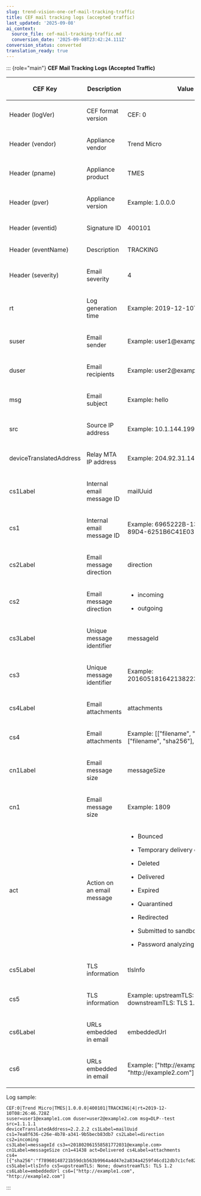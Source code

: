 ```yaml
---
slug: trend-vision-one-cef-mail-tracking-traffic
title: CEF mail tracking logs (accepted traffic)
last_updated: '2025-09-08'
ai_context:
  source_file: cef-mail-tracking-traffic.md
  conversion_date: '2025-09-08T23:42:24.111Z'
conversion_status: converted
translation_ready: true
---
```


::: {role="main"}
**CEF Mail Tracking Logs (Accepted Traffic)**

<table>
<colgroup>
<col style="width: 30%" />
<col style="width: 30%" />
<col style="width: 40%" />
</colgroup>
<thead>
<tr>
<th><p>CEF Key</p></th>
<th><p>Description</p></th>
<th><p>Value</p></th>
</tr>
</thead>
<tbody>
<tr>
<td><p>Header (logVer)</p></td>
<td><p>CEF format version</p></td>
<td><p>CEF: 0</p></td>
</tr>
<tr>
<td><p>Header (vendor)</p></td>
<td><p>Appliance vendor</p></td>
<td><p>Trend Micro</p></td>
</tr>
<tr>
<td><p>Header (pname)</p></td>
<td><p>Appliance product</p></td>
<td><p>TMES</p></td>
</tr>
<tr>
<td><p>Header (pver)</p></td>
<td><p>Appliance version</p></td>
<td><p>Example: 1.0.0.0</p></td>
</tr>
<tr>
<td><p>Header (eventid)</p></td>
<td><p>Signature ID</p></td>
<td><p>400101</p></td>
</tr>
<tr>
<td><p>Header (eventName)</p></td>
<td><p>Description</p></td>
<td><p>TRACKING</p></td>
</tr>
<tr>
<td><p>Header (severity)</p></td>
<td><p>Email severity</p></td>
<td><p>4</p></td>
</tr>
<tr>
<td><p>rt</p></td>
<td><p>Log generation time</p></td>
<td><p>Example: 2019-12-10T08:26:46.728Z</p></td>
</tr>
<tr>
<td><p>suser</p></td>
<td><p>Email sender</p></td>
<td><p>Example: user1@example1.com</p></td>
</tr>
<tr>
<td><p>duser</p></td>
<td><p>Email recipients</p></td>
<td><p>Example: user2@example2.com</p></td>
</tr>
<tr>
<td><p>msg</p></td>
<td><p>Email subject</p></td>
<td><p>Example: hello</p></td>
</tr>
<tr>
<td><p>src</p></td>
<td><p>Source IP address</p></td>
<td><p>Example: 10.1.144.199</p></td>
</tr>
<tr>
<td><p>deviceTranslatedAddress</p></td>
<td><p>Relay MTA IP address</p></td>
<td><p>Example: 204.92.31.146</p></td>
</tr>
<tr>
<td><p>cs1Label</p></td>
<td><p>Internal email message ID</p></td>
<td><p>mailUuid</p></td>
</tr>
<tr>
<td><p>cs1</p></td>
<td><p>Internal email message ID</p></td>
<td><p>Example: 6965222B-13A6-C705-89D4-6251B6C41E03</p></td>
</tr>
<tr>
<td><p>cs2Label</p></td>
<td><p>Email message direction</p></td>
<td><p>direction</p></td>
</tr>
<tr>
<td><p>cs2</p></td>
<td><p>Email message direction</p></td>
<td><ul>
<li><p>incoming</p></li>
<li><p>outgoing</p></li>
</ul></td>
</tr>
<tr>
<td><p>cs3Label</p></td>
<td><p>Unique message identifier</p></td>
<td><p>messageId</p></td>
</tr>
<tr>
<td><p>cs3</p></td>
<td><p>Unique message identifier</p></td>
<td><p>Example: 201605181642138223747@trend.com</p></td>
</tr>
<tr>
<td><p>cs4Label</p></td>
<td><p>Email attachments</p></td>
<td><p>attachments</p></td>
</tr>
<tr>
<td><p>cs4</p></td>
<td><p>Email attachments</p></td>
<td><p>Example: [["filename", "sha256"], ["filename", "sha256"], ...]</p></td>
</tr>
<tr>
<td><p>cn1Label</p></td>
<td><p>Email message size</p></td>
<td><p>messageSize</p></td>
</tr>
<tr>
<td><p>cn1</p></td>
<td><p>Email message size</p></td>
<td><p>Example: 1809</p></td>
</tr>
<tr>
<td><p>act</p></td>
<td><p>Action on an email message</p></td>
<td><ul>
<li><p>Bounced</p></li>
<li><p>Temporary delivery error</p></li>
<li><p>Deleted</p></li>
<li><p>Delivered</p></li>
<li><p>Expired</p></li>
<li><p>Quarantined</p></li>
<li><p>Redirected</p></li>
<li><p>Submitted to sandbox</p></li>
<li><p>Password analyzing</p></li>
</ul></td>
</tr>
<tr>
<td><p>cs5Label</p></td>
<td><p>TLS information</p></td>
<td><p>tlsInfo</p></td>
</tr>
<tr>
<td><p>cs5</p></td>
<td><p>TLS information</p></td>
<td><p>Example: upstreamTLS: None; downstreamTLS: TLS 1.2</p></td>
</tr>
<tr>
<td><p>cs6Label</p></td>
<td><p>URLs embedded in email</p></td>
<td><p>embeddedUrl</p></td>
</tr>
<tr>
<td><p>cs6</p></td>
<td><p>URLs embedded in email</p></td>
<td><p>Example: ["http://example1.com", "http://example2.com"]</p></td>
</tr>
</tbody>
</table>

Log sample:

``` {.codeblock style="font-size: 70%;"}
CEF:0|Trend Micro|TMES|1.0.0.0|400101|TRACKING|4|rt=2019-12-10T08:26:46.728Z 
suser=user1@example1.com duser=user2@example2.com msg=DLP--test src=1.1.1.1 
deviceTranslatedAddress=2.2.2.2 cs1Label=mailUuid 
cs1=7ea8f636-c26e-4b78-a341-9b5becb83db7 cs2Label=direction cs2=incoming 
cs3Label=messageId cs3=<201802061558581772031@example.com> 
cn1Label=messageSize cn1=41438 act=Delivered cs4Label=attachments 
cs4=[{"sha256":"f78960148721b59dcb563b9964a4d47e2a834a4259f46cd12db7c1cfe82ff32e"}] 
cs5Label=tlsInfo cs5=upstreamTLS: None; downstreamTLS: TLS 1.2
cs6Lable=embeddedUrl cs6=["http://example1.com", "http://example2.com"]
```
:::
